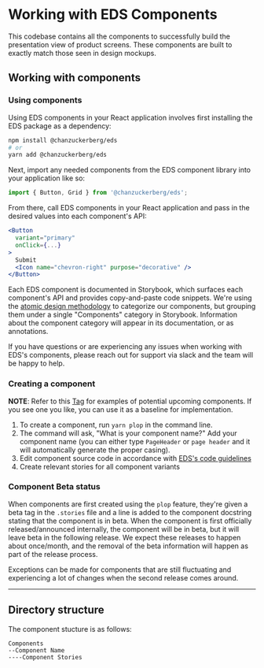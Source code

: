 
<Meta title="Documentation/Guidelines/Components" />

# Working with EDS Components

This codebase contains all the components to successfully build the presentation view of product screens. These components are built to exactly match those seen in design mockups.

## Working with components

### Using components

Using EDS components in your React application involves first installing the EDS package as a dependency:

```bash
npm install @chanzuckerberg/eds
# or
yarn add @chanzuckerberg/eds
```

Next, import any needed components from the EDS component library into your application like so:

```js
import { Button, Grid } from '@chanzuckerberg/eds';
```

From there, call EDS components in your React application and pass in the desired values into each component's API:

```jsx
<Button
  variant="primary"
  onClick={...}
>
  Submit
  <Icon name="chevron-right" purpose="decorative" />
</Button>
```

Each EDS component is documented in Storybook, which surfaces each component's API and provides copy-and-paste code snippets. We're using the [atomic design methodology](https://atomicdesign.bradfrost.com/chapter-2/#the-atomic-design-methodology) to categorize our components, but grouping them under a single "Components" category in Storybook. Information about the component category will appear in its documentation, or as annotations.

If you have questions or are experiencing any issues when working with EDS's components, please reach out for support via slack and the team will be happy to help.

### Creating a component

**NOTE**: Refer to this [Tag](https://github.com/chanzuckerberg/edu-design-system/tree/upcoming-components) for examples of potential upcoming components. If you see one you like, you can use it as a baseline for implementation.

1. To create a component, run `yarn plop` in the command line.
2. The command will ask, "What is your component name?" Add your component name (you can either type `PageHeader` or `page header` and it will automatically generate the proper casing).
3. Edit component source code in accordance with [EDS's code guidelines][code-guidelines]
4. Create relevant stories for all component variants

### Component Beta status

When components are first created using the `plop` feature, they're given a beta tag in the `.stories` file and a line is added to the component docstring stating that the component is in beta. When the component is first officially released/announced internally, the component will be in beta, but it will leave beta in the following release. We expect these releases to happen about once/month, and the removal of the beta information will happen as part of the release process.

Exceptions can be made for components that are still fluctuating and experiencing a lot of changes when the second release comes around.

---

## Directory structure <a name="directory"></a>

The component stucture is as follows:

```
Components
--Component Name
----Component Stories
```

[code-guidelines]: ./?path=/story/documentation-guidelines-code-guidelines--page
